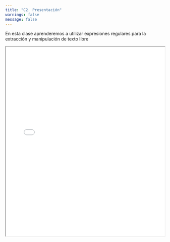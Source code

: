 ```yaml
---
title: "C2. Presentación"
warnings: false
message: false
---
```


En esta clase aprenderemos a utilizar expresiones regulares para la extracción y manipulación de texto libre



<iframe src="presentaciones/clase_2/regex.html" width="100%" height="600px">

</iframe>
